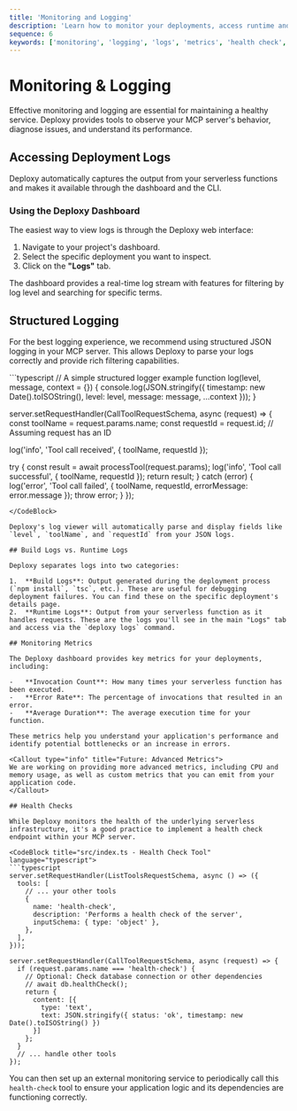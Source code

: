 ```yaml
---
title: 'Monitoring and Logging'
description: 'Learn how to monitor your deployments, access runtime and build logs, and implement health checks for your MCP server.'
sequence: 6
keywords: ['monitoring', 'logging', 'logs', 'metrics', 'health check', 'debugging', 'dashboard']
---
```


# Monitoring & Logging

Effective monitoring and logging are essential for maintaining a healthy service. Deploxy provides tools to observe your MCP server's behavior, diagnose issues, and understand its performance.

## Accessing Deployment Logs

Deploxy automatically captures the output from your serverless functions and makes it available through the dashboard and the CLI.

### Using the Deploxy Dashboard

The easiest way to view logs is through the Deploxy web interface:

1.  Navigate to your project's dashboard.
2.  Select the specific deployment you want to inspect.
3.  Click on the **"Logs"** tab.

The dashboard provides a real-time log stream with features for filtering by log level and searching for specific terms.

## Structured Logging

For the best logging experience, we recommend using structured JSON logging in your MCP server. This allows Deploxy to parse your logs correctly and provide rich filtering capabilities.

<CodeBlock title="src/index.ts - Structured Logging Example" language="typescript">
```typescript
// A simple structured logger example
function log(level, message, context = {}) {
  console.log(JSON.stringify({
    timestamp: new Date().toISOString(),
    level: level,
    message: message,
    ...context
  }));
}

server.setRequestHandler(CallToolRequestSchema, async (request) => {
  const toolName = request.params.name;
  const requestId = request.id; // Assuming request has an ID

  log('info', 'Tool call received', { toolName, requestId });

  try {
    const result = await processTool(request.params);
    log('info', 'Tool call successful', { toolName, requestId });
    return result;
  } catch (error) {
    log('error', 'Tool call failed', { 
      toolName, 
      requestId, 
      errorMessage: error.message 
    });
    throw error;
  }
});
```
</CodeBlock>

Deploxy's log viewer will automatically parse and display fields like `level`, `toolName`, and `requestId` from your JSON logs.

## Build Logs vs. Runtime Logs

Deploxy separates logs into two categories:

1.  **Build Logs**: Output generated during the deployment process (`npm install`, `tsc`, etc.). These are useful for debugging deployment failures. You can find these on the specific deployment's details page.
2.  **Runtime Logs**: Output from your serverless function as it handles requests. These are the logs you'll see in the main "Logs" tab and access via the `deploxy logs` command.

## Monitoring Metrics

The Deploxy dashboard provides key metrics for your deployments, including:

-   **Invocation Count**: How many times your serverless function has been executed.
-   **Error Rate**: The percentage of invocations that resulted in an error.
-   **Average Duration**: The average execution time for your function.

These metrics help you understand your application's performance and identify potential bottlenecks or an increase in errors.

<Callout type="info" title="Future: Advanced Metrics">
We are working on providing more advanced metrics, including CPU and memory usage, as well as custom metrics that you can emit from your application code.
</Callout>

## Health Checks

While Deploxy monitors the health of the underlying serverless infrastructure, it's a good practice to implement a health check endpoint within your MCP server.

<CodeBlock title="src/index.ts - Health Check Tool" language="typescript">
```typescript
server.setRequestHandler(ListToolsRequestSchema, async () => ({
  tools: [
    // ... your other tools
    {
      name: 'health-check',
      description: 'Performs a health check of the server',
      inputSchema: { type: 'object' },
    },
  ],
}));

server.setRequestHandler(CallToolRequestSchema, async (request) => {
  if (request.params.name === 'health-check') {
    // Optional: Check database connection or other dependencies
    // await db.healthCheck(); 
    return { 
      content: [{ 
        type: 'text', 
        text: JSON.stringify({ status: 'ok', timestamp: new Date().toISOString() }) 
      }] 
    };
  }
  // ... handle other tools
});
```
</CodeBlock>

You can then set up an external monitoring service to periodically call this `health-check` tool to ensure your application logic and its dependencies are functioning correctly.
